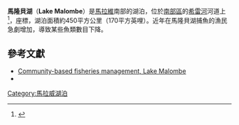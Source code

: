 {{Infobox lake
 | 湖泊名稱 = 馬隆貝湖
 | 湖泊照片 = Lake Malombe NASA.jpg
 | 湖泊照片標題 = 馬隆貝湖衛星影像
 | 湖泊所在地 = [[南部區_(馬拉維)|南部區]]
 | 座標 = {{coord|14|40|0|S|35|15|0|E|type:waterbody_region:MW|display=inline,title}}
 | 集水區國家 = {{flag|Malawi}}
 | 集水區面積 = 450 km²
}}

'''馬隆貝湖'''（'''Lake Malombe'''）是[[馬拉維|馬拉維]]南部的湖泊，位於[[南部區_(馬拉維)|南部區]]的[[希雷河|希雷河]]河道上<ref>{{cite web |url=http://srdis.ciesin.columbia.edu/cases/malawi-002.html |title=存档副本 |accessdate=2006-04-15 |deadurl=yes |archiveurl=https://web.archive.org/web/20060910134631/http://srdis.ciesin.columbia.edu/cases/malawi-002.html |archivedate=2006-09-10 }}</ref>，座標{{Coord|14|40|S|35|15|E}}，湖泊面積約450平方公里（170平方英哩）。近年在馬隆貝湖捕魚的漁民急劇增加，導致某些魚類數目下降。

==參考文獻==
* [https://web.archive.org/web/20060910134631/http://srdis.ciesin.columbia.edu/cases/malawi-002.html Community-based fisheries management, Lake Malombe]
* {{PDF|[http://www.co-management.org/download/malombe.pdf An evaluation of the Lake Malombe co-management programme]|94.1 [[Kibibyte|KiB]]}} 
{{reflist}}
{{Africa-geo-stub}}

{{DEFAULTSORT:Malombe}}
[[Category:馬拉威湖泊|Category:馬拉威湖泊]]
